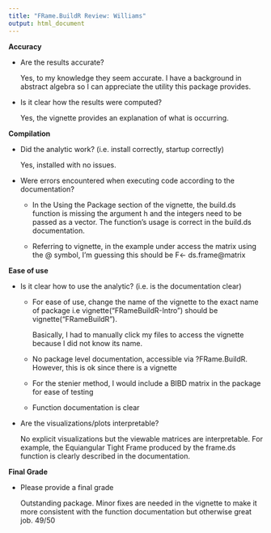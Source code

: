 ```yaml
---
title: "FRame.BuildR Review: Williams"
output: html_document
---
```


**Accuracy**
    
  - Are the results accurate?
  
      Yes, to my knowledge they seem accurate. I have a background in abstract algebra so I can appreciate the utility this package provides.
      
  - Is it clear how the results were computed?
  
    Yes, the vignette provides an explanation of what is occurring.
      
      
**Compilation**
    
  - Did the analytic work? (i.e. install correctly, startup
        correctly)
        
    Yes, installed with no issues.
        
  - Were errors encountered when executing code according to the
        documentation?
        
      +  In the Using the Package section of the vignette, the build.ds function is missing the argument h and the integers need to be passed as a vector. The function's usage is correct in the build.ds documentation.
      
      +  Referring to vignette, in the example under access the matrix using the @ symbol, I’m guessing this should be F<-             ds.frame@matrix
      

**Ease of use**
    
  - Is it clear how to use the analytic? (i.e. is the documentation
        clear)
        
      +  For ease of use, change the name of the vignette to the exact name of package
         i.e vignette("FRameBuildR-Intro") should be vignette(“FRameBuildR”). 
         
         Basically, I had to manually click my files to access the vignette because I did not know its name.
      +	 No package level documentation, accessible via ?FRame.BuildR. However, this is ok since there is a vignette
      +  For the stenier method, I would include a BIBD matrix in the package for ease of testing
      +	 Function documentation is clear

        
  - Are the visualizations/plots interpretable?
  
      No explicit visualizations but the viewable matrices are interpretable. For example, the Equiangular Tight Frame produced by the frame.ds function  is clearly described in the documentation.
      
**Final Grade**

  - Please provide a final grade
  
    Outstanding package. Minor fixes are needed in the vignette to make it more consistent with the function documentation but otherwise great job. 49/50
